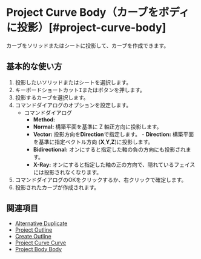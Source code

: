 
# Project Curve Body（カーブをボディに投影）[#project-curve-body]

<Reference shortcut="I" command="Project Curve Body" button="コマンドバー右" />

カーブをソリッドまたはシートに投影して、カーブを作成できます。

## 基本的な使い方

1. 投影したいソリッドまたはシートを選択します。
2. キーボードショートカット<kbd>I</kbd>またはボタンを押します。
3. 投影するカーブを選択します。
4. コマンドダイアログのオプションを設定します。
   - <Kst>コマンドダイアログ</Kst>
      - **Method:**
      - **Normal:** 構築平面を基準に Z 軸正方向に投影します。
      - **Vector:** 投影方向を**Direction**で指定します。
            - **Direction:** 構築平面を基準に指定ベクトル方向 (**X**,**Y**,**Z**)に投影します。
      - **Bidirectional:** オンにすると指定した軸の負の方向にも投影されます。
      - **X-Ray:** オンにすると指定した軸の正の方向で、隠れているフェイスには投影されなくなります。
5. コマンドダイアログのOKをクリックするか、右クリックで確定します。
6. 投影されたカーブが作成されます。

## 関連項目
- [Alternative Duplicate](alternative-duplicate)
- [Project Outline](project-outline)
- [Create Outline](create-outline)
- [Project Curve Curve](project-curve-curve)
- [Project Body Body](project-body-body)
